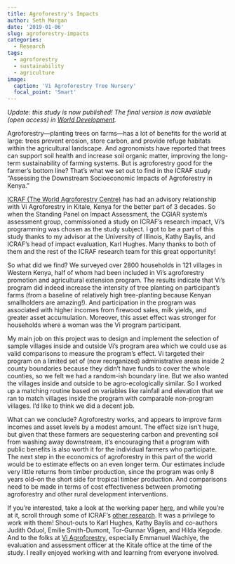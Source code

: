 ```yaml
---
title: Agroforestry's Impacts
author: Seth Morgan
date: '2019-01-06'
slug: agroforestry-impacts
categories:
  - Research
tags:
  - agroforestry
  - sustainability
  - agriculture
image:
  caption: 'Vi Agroforestry Tree Nursery'
  focal_point: 'Smart'
---
```


*Update: this study is now published! The final version is now available (open access) in [World Development](https://www.sciencedirect.com/science/article/pii/S0305750X1930484X).*

Agroforestry---planting trees on farms---has a lot of benefits for the world at large: trees prevent erosion, store carbon, and provide refuge habitats within the agricultural landscape. And agronomists have reported that trees can support soil health and increase soil organic matter, improving the long-term sustainability of farming systems. But is agroforestry good for the farmer's bottom line? That's what we set out to find in the ICRAF study "Assessing the Downstream Socioeconomic Impacts of Agroforestry in Kenya."

[ICRAF (The World Agroforestry Centre)](http://www.worldagroforestry.org/) has had an advisory relationship with Vi Agroforestry in Kitale, Kenya for the better part of 3 decades. So when the Standing Panel on Impact Assessment, the CGIAR system's assessment group, commissioned a study on ICRAF's research impact, Vi's programming was chosen as the study subject. I got to be a part of this study thanks to my advisor at the University of Illinois, Kathy Baylis, and ICRAF's head of impact evaluation, Karl Hughes. Many thanks to both of them and the rest of the ICRAF research team for this great opportunity!

So what did we find? We surveyed over 2800 households in 121 villages in Western Kenya, half of whom had been included in Vi's agroforestry promotion and agricultural  extension program. The results indicate that Vi's program did indeed increase the intensity of tree planting on participant's farms (from a baseline of relatively high tree-planting because Kenyan smallholders are amazing!). And participation in the program was associated with higher incomes from firewood sales, milk yields, and greater asset accumulation. Moreover, this asset effect was stronger for households where a woman was the Vi program participant. 

My main job on this project was to design and implement the selection of sample villages inside and outside Vi's program area which we could use as valid comparisons to measure the program's effect. Vi targeted their program on a limited set of (now reorganized) administrative areas inside 2 county boundaries because they didn't have funds to cover the whole counties, so we felt we had a random-ish boundary line. But we also wanted the villages inside and outside to be agro-ecologically similar. So I worked up a matching routine based on variables like rainfall and elevation that we ran to match villages inside the program with comparable non-program villages. I'd like to think we did a decent job.

What can we conclude? Agroforestry works, and appears to improve farm incomes and asset levels by a modest amount. The effect size isn't huge, but given that these farmers are sequestering carbon and preventing soil from washing away downstream, it's encouraging that a program with public benefits is also worth it for the individual farmers who participate. The next step in the economics of agroforestry in this part of the world would be to estimate effects on an even longer term. Our estimates include very little returns from timber production, since the program was only 8 years old--on the short side for tropical timber production. And comparisons need to be made in terms of cost effectiveness between promoting agroforestry and other rural development interventions. 

If you're interested, take a look at the working paper [here](http://www.worldagroforestry.org/downloads/Publications/PDFS/WP18033.pdf), and while you're at it, scroll through some of ICRAF's [other research](http://www.worldagroforestry.org/our-publications). It was a privilege to work with them! Shout-outs to Karl Hughes, Kathy Baylis and co-authors Judith Oduol, Emilie Smith-Dumont, Tor-Gunnar Vågen, and Hilda Kegode. And to the folks at [Vi Agroforestry](https://viagroforestry.org/), especially Emmanuel Wachiye, the evaluation and assessment officer at the Kitale office at the time of the study. I really enjoyed working with and learning from everyone involved.